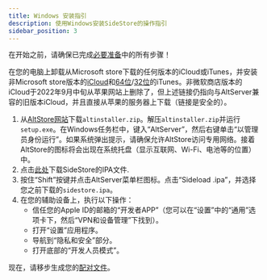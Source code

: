 ```yaml
---
title: Windows 安装指引
description: 使用Windows安装SideStore的操作指引
sidebar_position: 3
---
```


在开始之前，请确保已完成[必要准备](prerequisites)中的所有步骤！

在您的电脑上卸载从Microsoft store下载的任何版本的iCloud或iTunes，并安装非Microsoft store版本的[iCloud](https://updates.cdn-apple.com/2020/windows/001-39935-20200911-1A70AA56-F448-11EA-8CC0-99D41950005E/iCloudSetup.exe)和[64位](https://apple.com/itunes/download/win64)/[32位](https://apple.com/itunes/download/win32)的iTunes。非微软商店版本的iCloud于2022年9月中旬从苹果网站上删除了，但上述链接仍指向与AltServer兼容的旧版本iCloud，并且直接从苹果的服务器上下载（链接是安全的）。

1. 从[AltStore网站](https://cdn.altstore.io/file/altstore/altinstaller.zip)下载`altinstaller.zip`。解压`altinstaller.zip`并运行`setup.exe`。在Windows任务栏中，键入“AltServer”，然后右键单击“以管理员身份运行”。如果系统弹出提示，请确保允许AltStore访问专用网络。接着AltStore的图标将会出现在系统托盘（显示互联网、Wi-Fi、电池等的位置）中。
2. 点击[此处](https://github.com/sidestore/sidestore/releases/latest/download/sidestore.ipa)下载SideStore的IPA文件.
3. 按住“Shift”按键并点击AltServer菜单栏图标。点击“Sideload .ipa”，并选择您之前下载的`sidestore.ipa`。
4. 在您的辅助设备上，执行以下操作：
    * 信任您的Apple ID的邮箱的“开发者APP”（您可以在“设置”中的“通用”选项卡下，然后“VPN和设备管理”下找到）。
    * 打开“设置”应用程序。
    * 导航到“隐私和安全”部分。
    * 打开底部的“开发人员模式”。

现在，请移步生成您的[配对文件](pairing-file)。